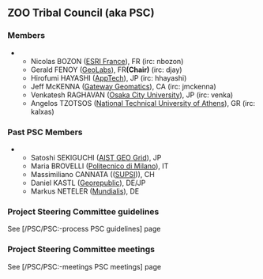 
== ZOO Tribal Council (aka PSC) ==

=== Members ===

***Nicolas BOZON ([http://www.esrifrance.fr/ ESRI France]), FR  (irc: nbozon)
***Gerald FENOY ([http://www.geolabs.fr/ GeoLabs]), FR''' (Chair)'''  (irc: djay)
***Hirofumi HAYASHI ([http://www.apptec.co.jp/ AppTech]), JP (irc: hhayashi)
***Jeff McKENNA ([http://www.gatewaygeomatics.com/ Gateway Geomatics]), CA (irc: jmckenna)
***Venkatesh RAGHAVAN ([http://www.osaka-cu.ac.jp/index-e.html Osaka City University]), JP  (irc: venka)
***Angelos TZOTSOS ([http://users.ntua.gr/tzotsos/ National Technical University of Athens]), GR  (irc: kalxas)

=== Past PSC Members ===

***Satoshi SEKIGUCHI ([http://www.aist.go.jp/index_en.html AIST GEO Grid]), JP
***Maria BROVELLI ([http://www.polimi.it// Politecnico di Milano]), IT
***Massimiliano CANNATA (([http://www.ist.supsi.ch/ SUPSI])), CH  
***Daniel KASTL ([http://georepublic.de Georepublic]), DE/JP 
***Markus NETELER ([http://www.mundialis.de/ Mundialis]), DE

=== Project Steering Committee guidelines ===

See [/PSC/PSC:-process PSC guidelines] page


=== Project Steering Committee meetings ===

See [/PSC/PSC:-meetings PSC meetings] page




